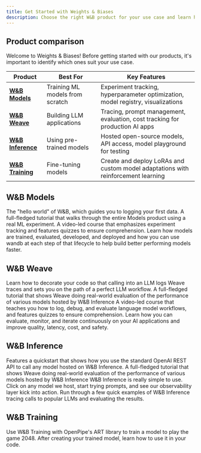 ```yaml
---
title: Get Started with Weights & Biases
description: Choose the right W&B product for your use case and learn how to get started
---
```


## Product comparison

Welcome to Weights & Biases! Before getting started with our products, it's important to identify which ones suit your use case. 

| Product | Best For | Key Features |
|---------|----------|--------------|
| **[W&B Models](#w%26b-models)** | Training ML models from scratch | Experiment tracking, hyperparameter optimization, model registry, visualizations |
| **[W&B Weave](#w%26b-weave)** | Building LLM applications | Tracing, prompt management, evaluation, cost tracking for production AI apps |
| **[W&B Inference](#w%26b-inference)** | Using pre-trained models | Hosted open-source models, API access, model playground for testing |
| **[W&B Training](#w%26b-training)** | Fine-tuning models | Create and deploy LoRAs and custom model adaptations with reinforcement learning |

## W&B Models

<Columns cols={2}>
  <Card title="Models Quickstart" href="/models/quickstart">
    The "hello world" of W&B, which guides you to logging your first data.
  </Card>
  <Card title="Get Started with Models" href="/guides/models_quickstart">
    A full-fledged tutorial that walks through the entire Models product using a real ML experiment.
  </Card>
  <Card title="W&B 101 Course" href="https://wandb.ai/site/courses/101/">
    A video-led course that emphasizes experiment tracking and features quizzes to ensure comprehension.
  </Card>
  <Card title="YouTube Tutorial" href="https://www.youtube.com/watch?v=tHAFujRhZLA">
    Learn how models are trained, evaluated, developed, and deployed and how you can use wandb at each step of that lifecycle to help build better performing models faster.
  </Card>
</Columns>


## W&B Weave

<Columns cols={2}>
  <Card title="Weave Quickstart" href="/weave/quickstart">
    Learn how to decorate your code so that calling into an LLM logs Weave traces and sets you on the path of a perfect LLM workflow.
  </Card>
  <Card title="Learn Weave with W&B Inference" href="/weave/quickstart-inference">
    A full-fledged tutorial that shows Weave doing real-world evaluation of the performance of various models hosted by W&B Inference
  </Card>
  <Card title="W&B Weave 101 Course" href="https://site.wandb.ai/courses/weave/">
    A video-led course that teaches you how to log, debug, and evaluate language model workflows, and features quizzes to ensure comprehension.
  </Card>
  <Card title="YouTube Demo" href="https://www.youtube.com/watch?v=IQcGGNLN3zo">
    Learn how you can evaluate, monitor, and iterate continuously on your AI applications and improve quality, latency, cost, and safety. 
  </Card>
</Columns>

## W&B Inference

<Columns cols={2}>
  <Card title="Inference Introduction" href="/inference">
    Features a quickstart that shows how you use the standard OpenAI REST API to call any model hosted on W&B Inference.
  </Card>
  <Card title="Learn Weave with W&B Inference" href="/weave/quickstart-inference">
    A full-fledged tutorial that shows Weave doing real-world evaluation of the performance of various models hosted by W&B Inference
  </Card>
  <Card title="Try the Inference Playground" href="https://wandb.ai/inference">
    W&B Inference is really simple to use. Click on any model we host, start trying prompts, and see our observability layer kick into action.
  </Card>
  <Card title="Examples" href="/inference/examples">
    Run through a few quick examples of W&B Inference tracing calls to popular LLMs and evaluating the results.
  </Card>
</Columns>

## W&B Training

<Columns cols={2}>
  <Card title="Quickstart" href="https://art.openpipe.ai/getting-started/quick-start">
    Use W&B Training with OpenPipe's ART library to train a model to play the game 2048.
  </Card>
  <Card title="Use your trained models" href="/training/serverless-rl/use-trained-models">
    After creating your trained model, learn how to use it in your code.
  </Card>
</Columns>
